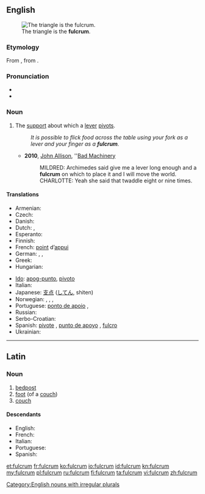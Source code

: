 {{also|Fulcrum}}
==English==
{{was wotd|2011|September|7}}
{{wikipedia}}
[[File:LeverFirstClass.png|thumb|right|The triangle is the '''fulcrum'''.]]

===Etymology===
From {{etyl|la}} {{term|fulcrum||bedpost, foot of a couch|lang=la}}, from {{term|fulcio|fulciō|prop up, support}}.

===Pronunciation===
* {{IPA|/ˈfʌlk.rəm/}}
* {{audio|en-us-fulcrum.ogg|Audio (US)}}

===Noun===
{{en-noun|pl2=fulcra}}

# {{mechanics}} The [[support]] about which a [[lever]] [[pivot]]s.
#: ''It is possible to flick food across the table using your fork as a lever and your finger as a '''fulcrum'''. ''
#* '''2010''', [[w:John Allison (artist)|John Allison]], ''[http://scarygoround.com/?date=20100126 Bad Machinery]
#*: MILDRED: Archimedes said give me a lever long enough and a '''fulcrum''' on which to place it and I will move the world.
#*: CHARLOTTE: Yeah she said that twaddle eight or nine times.

====Translations====
{{trans-top|support about which a lever pivots}}
* Armenian: {{t|hy|հենակետ|tr=henaket|sc=Armn}}
* Czech: {{t-|cs|opěrný bod|m}}
* Danish: {{t-|da|understøttelsespunkt|n}}
* Dutch: {{t|nl|draaipunt|n}}, {{t|nl|steunpunt|n}}
* Esperanto: {{t|eo|apogpunkto|xs=Esperanto}}
* Finnish: {{t-|fi|tukipiste}}
* French: [[point]] d’[[appui]] {{m}}
* German: {{t|de|Angelpunkt|m}}, {{t|de|Drehpunkt|m}}, {{t|de|Hebelstützpunkt|m}}
* Greek: {{t|el|υπομόχλιο|n|tr=ypomóchlio|sc=Grek}}
* Hungarian: {{t-|hu|forgástengely}}
{{trans-mid}}
* [[Ido]]: [[apog-punto]], [[pivoto]]
* Italian: {{t-|it|fulcro|m}}
* Japanese: [[支点]] ([[してん]], shiten)
* Norwegian: {{t-|no|dreiepunkt|n}}, {{t-|no|dreiningspunkt|n}}, {{t-|no|hvilepunkt|n}}, {{t-|no|omdreiningspunkt|n}}
* Portuguese: [[ponto de apoio]] {{m}}, {{t+|pt|fulcro|m}}
* Russian: {{t|ru|точка опоры|sc=Cyrl}}
* Serbo-Croatian: {{t|sh|uporište|xs=Serbo-Croatian}}
* Spanish: [[pivote]] {{m}}, [[punto de apoyo]] {{m}}, [[fulcro]] {{m}}
* Ukrainian: {{t|uk|точка опори|f|xs=Ukrainian}}
{{trans-bottom}}

[[Category:English nouns with irregular plurals]]

----

==Latin==

===Noun===
{{la-noun|fulcrum|fulcri|fulcrī|n|second}}

# [[bedpost]]
# [[foot]] (of a [[couch]])
# [[couch]]

====Descendants====
* English: {{l|en|fulcrum}}
* French: {{l|fr|fulcrum}}
* Italian: {{l|it|fulcro}}
* Portuguese: {{l|pt|fulcro}}
* Spanish: {{l|es|fulcro}}

[[et:fulcrum]]
[[fr:fulcrum]]
[[ko:fulcrum]]
[[io:fulcrum]]
[[id:fulcrum]]
[[kn:fulcrum]]
[[my:fulcrum]]
[[pl:fulcrum]]
[[ru:fulcrum]]
[[fi:fulcrum]]
[[ta:fulcrum]]
[[vi:fulcrum]]
[[zh:fulcrum]]